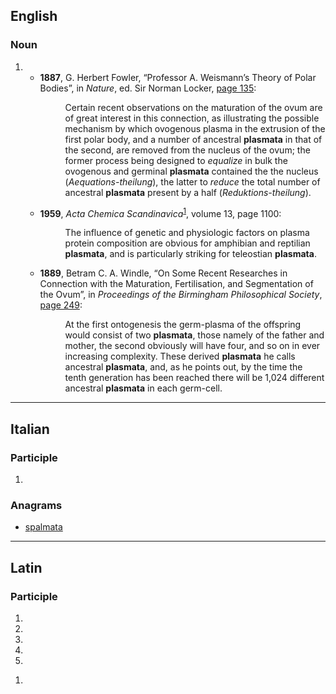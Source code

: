 ==English==

===Noun===
{{head|en|noun form}}

# {{plural of|plasma|lang=en}}
#* '''1887''', G. Herbert Fowler, “Professor A. Weismann’s Theory of Polar Bodies”, in ''Nature'', ed. Sir Norman Locker, [https://books.google.com/books?id=jVhGAQAAMAAJ&pg=PA135 page 135]:
#*: Certain recent observations on the maturation of the ovum are of great interest in this connection, as illustrating the possible mechanism by which ovogenous plasma in the extrusion of the first polar body, and a number of ancestral '''plasmata''' in that of the second, are removed from the nucleus of the ovum; the former process being designed to ''equalize'' in bulk the ovogenous and germinal '''plasmata''' contained the the nucleus (''Aequations-theilung''), the latter to ''reduce'' the total number of ancestral '''plasmata''' present by a half (''Reduktions-theilung'').
#* '''1959''', ''Acta Chemica Scandinavica''<sup>[https://books.google.com/books?id=8L4cAQAAMAAJ]</sup>, volume 13, page 1100:
#*: The influence of genetic and physiologic factors on plasma protein composition are obvious for amphibian and reptilian '''plasmata''', and is particularly striking for teleostian '''plasmata'''.
#* '''1889''', Betram C. A. Windle, “On Some Recent Researches in Connection with the Maturation, Fertilisation, and Segmentation of the Ovum”, in ''Proceedings of the Birmingham Philosophical Society'', [https://books.google.com/books?id=GgABAAAAYAAJ&pg=PA249 page 249]:
#*: At the first ontogenesis the germ-plasma of the offspring would consist of two '''plasmata''', those namely of the father and mother, the second obviously will have four, and so on in ever increasing complexity. These derived '''plasmata''' he calls ancestral '''plasmata''', and, as he points out, by the time the tenth generation has been reached there will be 1,024 different ancestral '''plasmata''' in each germ-cell.

----

==Italian==

===Participle===
{{head|it|past participle form}}

# {{feminine singular of|plasmato|lang=it}}

===Anagrams===
* [[spalmata#Italian|spalmata]]

----

==Latin==

===Participle===
{{la-part-form|plasmāta}}

# {{inflection of|plasmātus||nom|f|s|lang=la}}
# {{inflection of|plasmātus||nom|n|p|lang=la}}
# {{inflection of|plasmātus||acc|n|p|lang=la}}
# {{inflection of|plasmātus||voc|f|s|lang=la}}
# {{inflection of|plasmātus||voc|n|p|lang=la}}

{{la-part-form|plasmātā}}

# {{inflection of|plasmātus||abl|f|s|lang=la}}